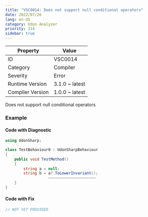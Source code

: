 ```yaml
---
title: "VSC0014: Does not support null conditional operators"
date: 2022/07/26
lang: en-US
category: Udon Analyzer
priority: 214
sidebar: true
---
```


| Property         | Value          |
| ---------------- | -------------- |
| ID               | VSC0014        |
| Category         | Compiler       |
| Severity         | Error          |
| Runtime Version  | 3.1.0 ~ latest |
| Compiler Version | 1.0.0 ~ latest |

Does not support null conditional operators

### Example

#### Code with Diagnostic

```csharp
using UdonSharp;

class TestBehaviour0 : UdonSharpBehaviour
{
    public void TestMethod()
    {
        string a = null;
        string b = a?.ToLowerInvariant();
                   ~~~~~~~~~~~~~~~~~~~~~
    }
}
```

#### Code with Fix

```csharp
// NOT YET PROVIDED
```
